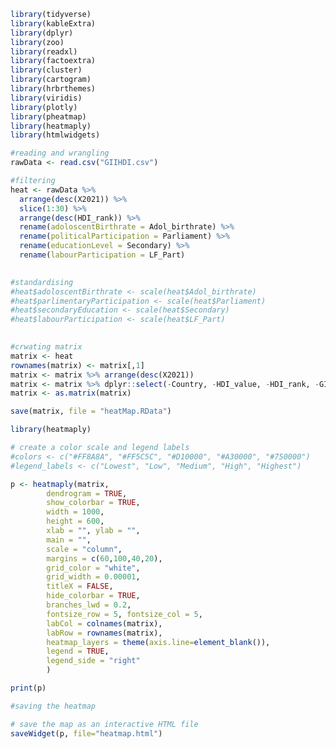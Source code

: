 ```r
library(tidyverse)
library(kableExtra)
library(dplyr)
library(zoo)
library(readxl)
library(factoextra)
library(cluster)
library(cartogram)
library(hrbrthemes)
library(viridis)
library(plotly)
library(pheatmap)
library(heatmaply)
library(htmlwidgets)
```

```r
#reading and wrangling
rawData <- read.csv("GIIHDI.csv")

#filtering
heat <- rawData %>% 
  arrange(desc(X2021)) %>% 
  slice(1:30) %>% 
  arrange(desc(HDI_rank)) %>% 
  rename(adoloscentBirthrate = Adol_birthrate) %>% 
  rename(politicalParticipation = Parliament) %>% 
  rename(educationLevel = Secondary) %>% 
  rename(labourParticipation = LF_Part)
  

#standardising
#heat$adoloscentBirthrate <- scale(heat$Adol_birthrate)
#heat$parlimentaryParticipation <- scale(heat$Parliament)
#heat$secondaryEducation <- scale(heat$Secondary)
#heat$labourParticipation <- scale(heat$LF_Part)
  
```

```r
#crwating matrix
matrix <- heat
rownames(matrix) <- matrix[,1]
matrix <- matrix %>% arrange(desc(X2021))
matrix <- matrix %>% dplyr::select(-Country, -HDI_value, -HDI_rank, -GII_value, -GII_rank, -X2021)
matrix <- as.matrix(matrix)

save(matrix, file = "heatMap.RData")
```

```r
library(heatmaply)

# create a color scale and legend labels
#colors <- c("#FF8A8A", "#FF5C5C", "#D10000", "#A30000", "#750000")
#legend_labels <- c("Lowest", "Low", "Medium", "High", "Highest")

p <- heatmaply(matrix, 
        dendrogram = TRUE,
        show_colorbar = TRUE,
        width = 1000,
        height = 600,
        xlab = "", ylab = "", 
        main = "",
        scale = "column",
        margins = c(60,100,40,20),
        grid_color = "white",
        grid_width = 0.00001,
        titleX = FALSE,
        hide_colorbar = TRUE,
        branches_lwd = 0.2,
        fontsize_row = 5, fontsize_col = 5,
        labCol = colnames(matrix),
        labRow = rownames(matrix),
        heatmap_layers = theme(axis.line=element_blank()),
        legend = TRUE,
        legend_side = "right"
        )

print(p)
```
```r
#saving the heatmap

# save the map as an interactive HTML file
saveWidget(p, file="heatmap.html")

```



